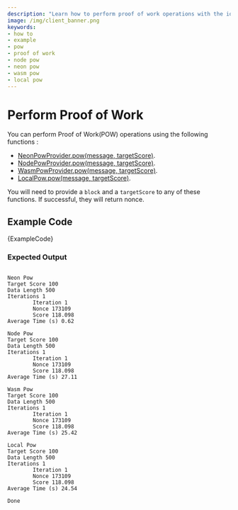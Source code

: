 ```yaml
---
description: "Learn how to perform proof of work operations with the iota.js client library."
image: /img/client_banner.png
keywords:
- how to
- example
- pow
- proof of work
- node pow
- neon pow
- wasm pow
- local pow
---
```




# Perform Proof of Work

You can perform Proof of Work(POW) operations using the following functions :

* [NeonPowProvider.pow(message, targetScore)](../references/pow-neon/classes/NeonPowProvider.md#pow).
* [NodePowProvider.pow(message, targetScore)](../references/pow-node/classes/NodePowProvider.md#pow).
* [WasmPowProvider.pow(message, targetScore)](../references/pow-wasm/classes/WasmPowProvider.md#pow).
* [LocalPow.pow(message, targetScore)](../references/client/classes/LocalPowProvider.md#pow).

You will need to provide a `block` and a `targetScore` to any of these functions.  If successful, they will return nonce.

## Example Code

<CodeBlock className="language-javascript">
    {ExampleCode}
</CodeBlock>

### Expected Output

```plaintext

Neon Pow
Target Score 100
Data Length 500
Iterations 1
        Iteration 1
        Nonce 173109
        Score 118.098
Average Time (s) 0.62

Node Pow
Target Score 100
Data Length 500
Iterations 1
        Iteration 1
        Nonce 173109
        Score 118.098
Average Time (s) 27.11

Wasm Pow
Target Score 100
Data Length 500
Iterations 1
        Iteration 1
        Nonce 173109
        Score 118.098
Average Time (s) 25.42

Local Pow
Target Score 100
Data Length 500
Iterations 1
        Iteration 1
        Nonce 173109
        Score 118.098
Average Time (s) 24.54

Done
```